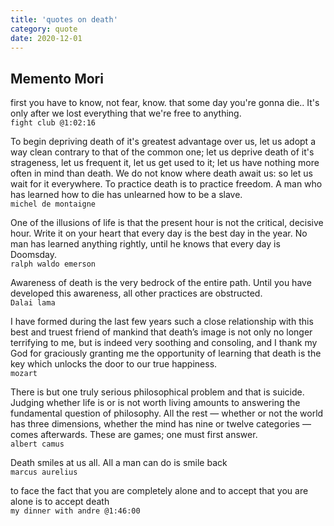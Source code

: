 ```yaml
---
title: 'quotes on death'
category: quote
date: 2020-12-01
---
```


## Memento Mori

first you have to know, not fear, know. that some day you're gonna die.. It's only after we lost everything that we're free to anything.\
`fight club @1:02:16`

To begin depriving death of it's greatest advantage over us, let us adopt a way clean contrary to that of the common one; let us deprive death of it's strageness, let us frequent it, let us get used to it; let us have nothing more often in mind than death. We do not know where death await us: so let us wait for it everywhere. To practice death is to practice freedom. A man who has learned how to die has unlearned how to be a slave.\
`michel de montaigne`

One of the illusions of life is that the present hour is not the critical, decisive hour. Write it on your heart that every day is the best day in the year. No man has learned anything rightly, until he knows that every day is Doomsday.\
`ralph waldo emerson`

Awareness of death is the very bedrock of the entire path. Until you have developed this awareness, all other practices are obstructed.\
`Dalai lama`

I have formed during the last few years such a close relationship with this best and truest friend of mankind that death’s image is not only no longer terrifying to me, but is indeed very soothing and consoling, and I thank my God for graciously granting me the opportunity of learning that death is the key which unlocks the door to our true happiness.\
`mozart`

There is but one truly serious philosophical problem and that is suicide. Judging whether life is or is not worth living amounts to answering the fundamental question of philosophy. All the rest — whether or not the world has three dimensions, whether the mind has nine or twelve categories — comes afterwards. These are games; one must first answer.\
`albert camus`

Death smiles at us all. All a man can do is smile back\
`marcus aurelius`

to face the fact that you are completely alone and to accept that you are alone is to accept death\
`my dinner with andre @1:46:00`
